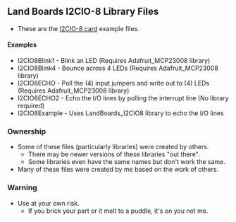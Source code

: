 == Land Boards I2CIO-8 Library Files ==

* These are the [http://land-boards.com/blwiki/index.php?title=I2CIO8 I2CIO-8 card] example files.

==== Examples ====

* I2CIO8Blink1 - Blink an LED (Requires Adafruit_MCP23008 library)
* I2CIO8Blink4 - Bounce across 4 LEDs (Requires Adafruit_MCP23008 library)
* I2CIO8ECHO - Poll the (4) input jumpers and write out to (4) LEDs (Requires Adafruit_MCP23008 library)
* I2CIO8ECHO2 - Echo the I/O lines by polling the interrupt line (No library required)
* I2CIO8Example - Uses LandBoards_I2CIO8 library to echo the I/O lines

=== Ownership ===

* Some of these files (particularly libraries) were created by others.
** There may be newer versions of these libraries "out there".
** Some libraries even have the same names but don't work the same.
* Many of these files were created by me based on the work of others.

=== Warning ===

* Use at your own risk.
** If you brick your part or it melt to a puddle, it's on you not me.
